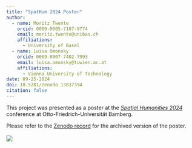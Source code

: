 ```yaml
---
title: "SpatHum 2024 Poster"
author:
  - name: Moritz Twente
    orcid: 0009-0005-7187-9774
    email: moritz.twente@unibas.ch
    affiliations:
      - University of Basel
  - name: Luisa Omonsky
    orcid: 0009-0007-7402-7993
    email: luisa.omonsky@tuwien.ac.at
    affiliations:
      - Vienna University of Technology
date: 09-25-2024
doi: 10.5281/zenodo.13837394
citation: false
---
```


This project was presented as a poster at the [*Spatial Humanities 2024*](https://spathum.uni-bamberg.de/) conference at Otto-Friedrich-Universität Bamberg.

Please refer to the [Zenodo record](https://doi.org/10.5281/zenodo.13837394) for the archived version of the poster.
<br><br>
![](../assets/Rheinfelden_Linienzeichnung.svg){fig-alt="Drawing of the cargo shed at Rheinfelden railway station."}